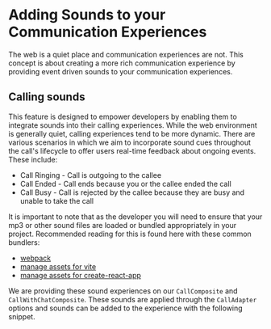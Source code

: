 
<Meta title="Concepts/Adding Sounds" />


# Adding Sounds to your Communication Experiences

The web is a quiet place and communication experiences are not. This concept is about creating a more rich communication experience by providing event driven sounds to your communication experiences.

## Calling sounds

This feature is designed to empower developers by enabling them to integrate sounds into their calling experiences.
While the web environment is generally quiet, calling experiences tend to be more dynamic. There are various scenarios in which we aim to incorporate sound
cues throughout the call's lifecycle to offer users real-time feedback about ongoing events. These include:

<ul>
  <li>Call Ringing - Call is outgoing to the callee</li>
  <li>Call Ended - Call ends because you or the callee ended the call</li>
  <li>Call Busy - Call is rejected by the callee because they are busy and unable to take the call</li>
</ul>

It is important to note that as the developer you will need to ensure that your mp3 or other sound files are loaded or bundled appropriately in your project.
Recommended reading for this is found here with these common bundlers:

<ul>
  <li>
    <a href="https://webpack.js.org/guides/asset-management/#loading-images">webpack</a>
  </li>
  <li>
    <a href="https://vite.dev/guide/assets#importing-asset-as-url">manage assets for vite</a>
  </li>
  <li>
    <a href="https://create-react-app.dev/docs/adding-images-fonts-and-files/">manage assets for create-react-app</a>
  </li>
</ul>

We are providing these sound experiences on our `CallComposite` and `CallWithChatComposite`. These sounds are
applied through the `CallAdapter` options and sounds can be added to the experience with the following snippet.

<Source code={CallingSoundsOptionSnippetText} />

